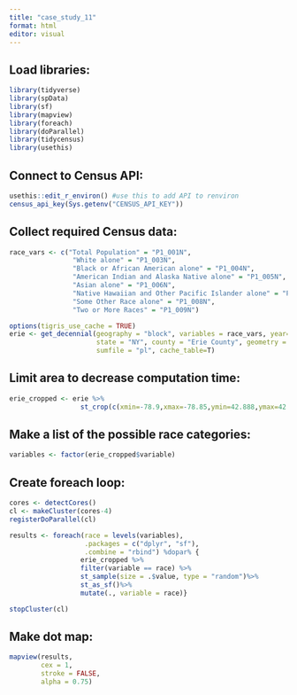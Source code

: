 ```yaml
---
title: "case_study_11"
format: html
editor: visual
---
```


## Load libraries:

```r

library(tidyverse)
library(spData)
library(sf)
library(mapview) 
library(foreach)
library(doParallel)
library(tidycensus)
library(usethis)
```

## Connect to Census API:

```r
usethis::edit_r_environ() #use this to add API to renviron
census_api_key(Sys.getenv("CENSUS_API_KEY"))
```

## Collect required Census data:

```r
race_vars <- c("Total Population" = "P1_001N",
                "White alone" = "P1_003N",
                "Black or African American alone" = "P1_004N",
                "American Indian and Alaska Native alone" = "P1_005N",
                "Asian alone" = "P1_006N",
                "Native Hawaiian and Other Pacific Islander alone" = "P1_007N",
                "Some Other Race alone" = "P1_008N",
                "Two or More Races" = "P1_009N")

options(tigris_use_cache = TRUE)
erie <- get_decennial(geography = "block", variables = race_vars, year=2020,
                      state = "NY", county = "Erie County", geometry = TRUE,
                      sumfile = "pl", cache_table=T) 
```

## Limit area to decrease computation time:

```r
erie_cropped <- erie %>%
                  st_crop(c(xmin=-78.9,xmax=-78.85,ymin=42.888,ymax=42.92))
```

## Make a list of the possible race categories:

```r
variables <- factor(erie_cropped$variable)
```

## Create foreach loop:

```r
cores <- detectCores()
cl <- makeCluster(cores-4)
registerDoParallel(cl)

results <- foreach(race = levels(variables), 
                   .packages = c("dplyr", "sf"),
                   .combine = "rbind") %dopar% {
                  erie_cropped %>% 
                  filter(variable == race) %>%
                  st_sample(size = .$value, type = "random")%>%
                  st_as_sf()%>%
                  mutate(., variable = race)}

stopCluster(cl)
```

## Make dot map:

```r
mapview(results,
        cex = 1,
        stroke = FALSE,
        alpha = 0.75)
```

